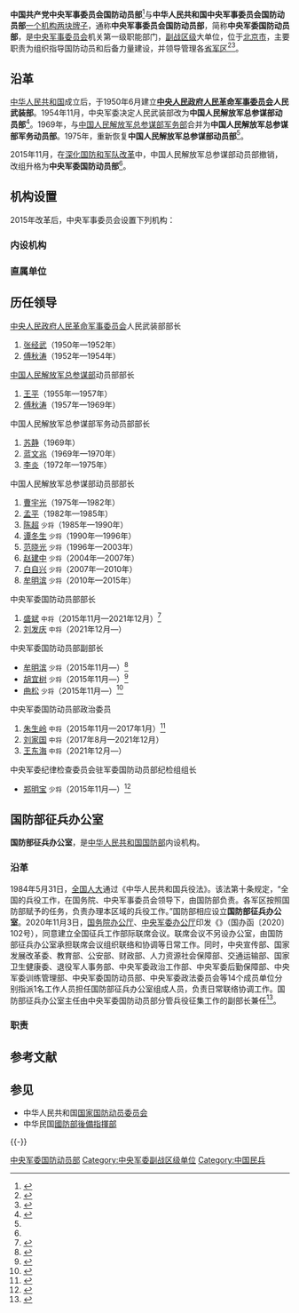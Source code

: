 {{Infobox PRCG
|color=darkgreen
|中共机构名称 = 中国共产党中央军事委员会国防动员部
|机构名称 = 中华人民共和国中央军事委员会国防动员部
|军事级别=副战区级
|上级机构=[[中央军事委员会|中国共产党中央军事委员会]]<br />[[中央军事委员会|中华人民共和国中央军事委员会]]
|机构类型=中央军委机关第一级职能部门
|标志1=China Emblem PLA.svg
|标志1说明=[[中国人民解放军军徽|中国人民解放军军徽]]
|标志2=
|标志2说明=中央军委国防动员部臂章
|地址1=[[北京市|北京市]]
|成立时间=2015年11月
|本级纪检= [[中央军委纪律检查委员会|中央军委纪委监委]]驻军委国防动员部纪检监察组
|职位1=部长
|人员1=[[刘发庆|刘发庆]]
|衔级1=[[中国人民解放军中将|中将]]
|职位2=[[政治委员|政治委员]]
|人员2=[[王东海_(1964年)|王东海]]
|衔级2=[[中国人民解放军中将|中将]]
|时期1=
|机构1=
}}
{{中华人民共和国军事|hidden=1}}

'''中国共产党中央军事委员会国防动员部'''<ref name="报道0126A">{{cite web|author1=河源市和平县退役军人事务局 |title=转发退役军人事务部等20部门关于加强军人军属、退役军人和其他优抚对象优待工作意见的通知 |url=http://www.heping.gov.cn/hyhptyjrj/gkmlpt/content/0/410/mpost_410204.html?jump=false#6969 |website=河源市和平县退役军人事务局 |accessdate=2022-01-26 |location=和平 |language=zh-hans}}</ref>与'''中华人民共和国中央军事委员会国防动员部'''[[一个机构两块牌子|一个机构两块牌子]]，通称'''中央军事委员会国防动员部'''，简称'''中央军委国防动员部'''，是[[中央军事委员会|中央军事委员会]]机关第一级职能部门，[[副战区级|副战区级]]大单位，位于[[北京市|北京市]]，主要职责为组织指导国防动员和后备力量建设，并领导管理各[[省军区|省军区]]<ref name="bjnews">{{cite news |url = http://www.bjnews.com.cn/news/2016/01/11/391120.html |title = 国防部：组建军委国防动员部利于领导后备力量建设 |newspaper = 新京报 |date=2016-01-11 |access-date=2016-01-15 |archive-date=2020-12-15 |archive-url = https://web.archive.org/web/20201215071802/http://www.bjnews.com.cn/news/2016/01/11/391120.html |dead-url=no }}</ref><ref name="tkp">{{cite web |url = http://news.takungpao.com/paper/q/2016/0113/3267190.html |title=国防动员部领导省军区 |website=大公网 |date=2016-01-13 |access-date=2016-01-15 |archive-date=2020-07-20 |archive-url = https://web.archive.org/web/20200720145651/http://news.takungpao.com/paper/q/2016/0113/3267190.html |dead-url=no}}</ref>。

==沿革==
[[中华人民共和国|中华人民共和国]]成立后，于1950年6月建立'''[[中央人民政府人民革命军事委员会|中央人民政府人民革命军事委员会]]人民武装部'''。1954年11月，中央军委决定人民武装部改为'''中国人民解放军总参谋部动员部'''<ref name="du">{{cite book|title=国防动员学教程|editor=杜海强|page=122|publisher=[[军事科学出版社|军事科学出版社]]|year=2013}}</ref>。1969年，与[[中央军委政治工作部兵员和文职人员局|中国人民解放军总参谋部军务部]]合并为'''中国人民解放军总参谋部军务动员部'''。1975年，重新恢复'''中国人民解放军总参谋部动员部'''<ref name="tkp" />。

2015年11月，在[[深化国防和军队改革|深化国防和军队改革]]中，中国人民解放军总参谋部动员部撤销，改组升格为'''中央军委国防动员部'''<ref name="tkp" />。

==机构设置==
2015年改革后，中央军事委员会设置下列机构：
=== 内设机构 ===
{{columns-list|2|
* [[中央军委国防动员部办公厅|办公厅]]
* [[中央军委国防动员部政治工作局|政治工作局]]
* [[中央军委国防动员部动员征集局|动员征集局]]
* [[中央军委国防动员部民兵预备役局|民兵预备役局]]
* [[中央军委国防动员部人防局|人防局]]
* [[中央军委国防动员部边防局|边防局]]
* [[中国民兵武器装备陈列馆|中国民兵武器装备陈列馆]]
……
}}

=== 直属单位 ===
{{columns-list|2|
* [[中国人民解放军河北省军区|河北省军区]]
* [[中国人民解放军山西省军区|山西省军区]]
* [[中国人民解放军内蒙古军区|内蒙古军区]]
* [[中国人民解放军辽宁省军区|辽宁省军区]]
* [[中国人民解放军吉林省军区|吉林省军区]]
* [[中国人民解放军黑龙江省军区|黑龙江省军区]]
* [[中国人民解放军山东省军区|山东省军区]]
* [[中国人民解放军江苏省军区|江苏省军区]]
* [[中国人民解放军安徽省军区|安徽省军区]]
* [[中国人民解放军浙江省军区|浙江省军区]]
* [[中国人民解放军江西省军区|江西省军区]]
* [[中国人民解放军福建省军区|福建省军区]] 
* [[中国人民解放军河南省军区|河南省军区]]
* [[中国人民解放军湖北省军区|湖北省军区]]
* [[中国人民解放军湖南省军区|湖南省军区]]
* [[中国人民解放军广东省军区|广东省军区]]
* [[中国人民解放军广西军区|广西军区]]
* [[中国人民解放军海南省军区|海南省军区]]
* [[中国人民解放军陕西省军区|陕西省军区]]
* [[中国人民解放军宁夏军区|宁夏军区]]
* [[中国人民解放军甘肃省军区|甘肃省军区]]
* [[中国人民解放军青海省军区|青海省军区]]
* [[中国人民解放军四川省军区|四川省军区]]
* [[中国人民解放军贵州省军区|贵州省军区]]
* [[中国人民解放军云南省军区|云南省军区]]
* [[中国人民解放军上海警备区|上海警备区]]
* [[中国人民解放军天津警备区|天津警备区]]
* [[中国人民解放军重庆警备区|重庆警备区]]
}}

==历任领导==
; [[中央人民政府人民革命军事委员会|中央人民政府人民革命军事委员会]]人民武装部部长
# [[张经武|张经武]]（1950年—1952年）
# [[傅秋涛|傅秋涛]]（1952年—1954年）

; [[中国人民解放军总参谋部|中国人民解放军总参谋部]]动员部部长
# [[王平_(上将)|王平]]（1955年—1957年）
# [[傅秋涛|傅秋涛]]（1957年—1969年）

; 中国人民解放军总参谋部军务动员部部长
# [[苏静|苏静]]（1969年）
# [[蓝文兆|蓝文兆]]（1969年—1970年）
# [[李炎|李炎]]（1972年—1975年）

; 中国人民解放军总参谋部动员部部长
# [[曹宇光|曹宇光]]（1975年—1982年）
# [[孟平|孟平]]（1982年—1985年）
# [[陈超_(中将)|陈超]] <small>少将</small>（1985年—1990年）
# [[谭冬生|谭冬生]] <small>少将</small>（1990年—1996年）
# [[范晓光|范晓光]] <small>少将</small>（1996年—2003年）
# [[赵建中|赵建中]] <small>少将</small>（2004年—2007年）
# [[白自兴|白自兴]] <small>少将</small>（2007年—2010年）
# [[牟明滨|牟明滨]] <small>少将</small>（2010年—2015年）

{{col-begin}}
{{col-2}}
; 中央军委国防动员部部长
# [[盛斌_(解放军)|盛斌]] <small>中将</small>（2015年11月—2021年12月）<ref name=jungaigf>{{Cite web|url=http://finance.sina.com.cn/roll/2016-11-22/doc-ifxxwrwk1646007.shtml|title=军改后的国防动员部|date=2016-11-22|publisher=新浪|accessdate=2017-01-21|archive-date=2020-11-04|archive-url=https://web.archive.org/web/20201104162905/http://finance.sina.com.cn/roll/2016-11-22/doc-ifxxwrwk1646007.shtml|dead-url=no}}</ref>
# [[刘发庆|刘发庆]] <small>中将</small>（2021年12月—）

; 中央军委国防动员部副部长
*[[牟明滨|牟明滨]] <small>少将</small>（2015年11月—）<ref>{{Cite web|url=http://news.sohu.com/20160203/n436790954.shtml|title=牟明滨少将调任军委国防动员部副部长|accessdate=2017-08-29|date=2016-02-03|publisher=搜狐|archive-date=2020-12-15|archive-url=https://web.archive.org/web/20201215071746/http://news.sohu.com/20160203/n436790954.shtml|dead-url=no}}</ref>
*[[胡宜树|胡宜树]] <small>少将</small>（2015年11月—）<ref>{{Cite news|url=http://china.caixin.com/2016-05-24/100947059.html|title=胡宜树少将任军委国防动员部副部长|date=2016-05-24|work=财新网|accessdate=2017-08-29|archive-date=2020-12-15|archive-url=https://web.archive.org/web/20201215071734/http://china.caixin.com/2016-05-24/100947059.html|dead-url=no}}</ref>
*[[曲松_(解放军)|曲松]] <small>少将</small>（2015年11月—）<ref>{{Cite web|url=http://money.163.com/16/0903/12/C01O24BR002580S6.html|title=中央军委国防动员部办公厅主任曲松升任国防动员部副部长|accessdate=2017-08-29|date=2016-09-03|publisher=网易|archiveurl=https://web.archive.org/web/20170816012043/http://money.163.com/16/0903/12/C01O24BR002580S6.html|archivedate=2017-08-16|dead-url=yes}}</ref>

{{col-2}}
; 中央军委国防动员部政治委员
# [[朱生岭|朱生岭]] <small>中将</small>（2015年11月—2017年1月）<ref>{{Cite web|url=http://www.thepaper.cn/newsDetail_forward_1605410|title=长安街知事：沈金龙安兆庆朱生岭晋升中将半年后再进步|date=2017-01-21|publisher=澎湃新闻|accessdate=2017-01-21|archive-date=2020-11-29|archive-url=https://web.archive.org/web/20201129015842/http://www.thepaper.cn/newsDetail_forward_1605410|dead-url=no}}</ref>
# [[刘家国|刘家国]] <small>中将</small>（2017年8月—2021年12月）
# [[王东海_(1964年)|王东海]] <small>中将</small>（2021年12月—）

{{col-end}}

;中央军委纪律检查委员会驻军委国防动员部纪检组组长
*[[郑明宝|郑明宝]] <small>少将</small>（2015年11月—）<ref>{{Cite web|url=https://news.qq.com/a/20170317/021263.htm|title=少将郑明宝调任军委纪委驻军委国防动员部纪检组组长|date=2017-03-17|publisher=腾讯|accessdate=2018-03-10|archive-date=2020-10-15|archive-url=https://web.archive.org/web/20201015082801/https://news.qq.com/a/20170317/021263.htm|dead-url=no}}</ref>

== 国防部征兵办公室 ==
{{Infobox PRCG
|机构名称=国防部征兵办公室
|军事级别=
|上级机构=[[中华人民共和国国防部|中华人民共和国国防部]]<br />全国征兵工作部际联席会议
|机构类型=国防部内设机构<br>全国征兵工作部际联席会议的办事机构
|标志1=China Emblem PLA.svg
|标志1说明=[[中国人民解放军军徽|中国人民解放军军徽]]
|地址1=[[北京市|北京市]]
|成立时间=1984年5月31日
|职位1=主任
|人员1=[[王滨|王滨]]
|衔级1=[[中国人民解放军中将|中将]]
|时期1=
|机构1=
}}
'''国防部征兵办公室'''，是[[中华人民共和国国防部|中华人民共和国国防部]]内设机构。 

=== 沿革 ===
1984年5月31日，[[全国人大|全国人大]]通过《中华人民共和国兵役法》。该法第十条规定，“全国的兵役工作，在国务院、中央军事委员会领导下，由国防部负责。各军区按照国防部赋予的任务，负责办理本区域的兵役工作。”国防部相应设立'''国防部征兵办公室'''。2020年11月3日，[[国务院办公厅|国务院办公厅]]、[[中央军委办公厅|中央军委办公厅]]印发《{{s|国务院办公厅、中央军委办公厅关于同意建立全国征兵工作部际联席会议制度的函}}》（国办函〔2020〕102号），同意建立全国征兵工作部际联席会议。联席会议不另设办公室，由国防部征兵办公室承担联席会议组织联络和协调等日常工作。同时，中央宣传部、国家发展改革委、教育部、公安部、财政部、人力资源社会保障部、交通运输部、国家卫生健康委、退役军人事务部、中央军委政治工作部、中央军委后勤保障部、中央军委训练管理部、中央军委国防动员部、中央军委政法委员会等14个成员单位分别指派1名工作人员担任国防部征兵办公室组成人员，负责日常联络协调工作。国防部征兵办公室主任由中央军委国防动员部分管兵役征集工作的副部长兼任<ref name="报道1205A">{{cite web |author1=国务院办公厅 |author2=中央军委办公厅 |title=国务院办公厅、中央军委办公厅关于同意建立全国征兵工作部际联席会议制度的函（国办函〔2020〕102号） |url=http://www.gov.cn/gongbao/content/2020/content_5565818.htm |website=中国政府网 |accessdate=2020-12-05 |location=北京 |language=zh-hans |archive-date=2020-12-15 |archive-url=https://web.archive.org/web/20201215071825/http://www.gov.cn/gongbao/content/2020/content_5565818.htm |dead-url=no }}</ref>。

=== 职责 ===
{{columns-list|2|
# 贯彻落实党中央、国务院、中央军委关于兵役征集工作的重大决策部署；
# 统筹协调全国征兵工作，研究协调解决重大问题，协调办理涉及多个部门职责的重要事项；
# 研究提出征兵改革创新政策建议，督导检查征兵工作有关政策措施落实情况，总结推广征兵工作先进经验和做法；
# 完成党中央、国务院、中央军委交办的其他事项。
}}

==参考文献==
{{Reflist|30em}}

==参见==
{{Portal box|中国共产党|中华人民共和国|軍事}}
* 中华人民共和国[[国家国防动员委员会|国家国防动员委员会]]
* 中华民国[[國防部後備指揮部|國防部後備指揮部]]

{{-}}
{{中央军委|属}}
{{国务院}}
[[Category:中央军委国防动员部|]]
[[Category:中央军委副战区级单位|Category:中央军委副战区级单位]]
[[Category:中国民兵|Category:中国民兵]]
